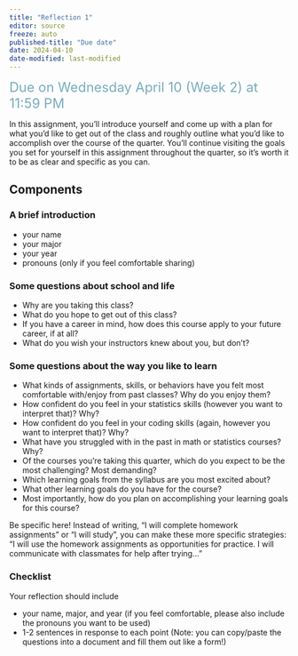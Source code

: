 ```yaml
---
title: "Reflection 1"
editor: source
freeze: auto
published-title: "Due date"
date: 2024-04-10
date-modified: last-modified
---
```


[Due on Wednesday April 10 (Week 2) at 11:59 PM]{style="color: #79ACBD; font-size: 24px;"}

In this assignment, you’ll introduce yourself and come up with a plan for what you’d like to get out of the class and roughly outline what you’d like to accomplish over the course of the quarter. You’ll continue visiting the goals you set for yourself in this assignment throughout the quarter, so it’s worth it to be as clear and specific as you can.  

## Components

### A brief introduction
- your name  
- your major
- your year  
- pronouns (only if you feel comfortable sharing)  

### Some questions about school and life
- Why are you taking this class?  
- What do you hope to get out of this class?  
- If you have a career in mind, how does this course apply to your future career, if at all?  
- What do you wish your instructors knew about you, but don’t?

### Some questions about the way you like to learn
- What kinds of assignments, skills, or behaviors have you felt most comfortable with/enjoy from past classes? Why do you enjoy them?  
- How confident do you feel in your statistics skills (however you want to interpret that)? Why?  
- How confident do you feel in your coding skills (again, however you want to interpret that)? Why?  
- What have you struggled with in the past in math or statistics courses? Why?  
- Of the courses you’re taking this quarter, which do you expect to be the most challenging? Most demanding?  
- Which learning goals from the syllabus are you most excited about?  
- What other learning goals do you have for the course?  
- Most importantly, how do you plan on accomplishing your learning goals for this course?

:::{.callout-note}
Be specific here! Instead of writing, “I will complete homework assignments” or “I will study”,  you can make these more specific strategies: “I will use the homework assignments as opportunities for practice. I will communicate with classmates for help after trying...”
:::

### Checklist
Your reflection should include  

- your name, major, and year (if you feel comfortable, please also include the pronouns you want to be used)  
- 1-2 sentences in response to each point (Note: you can copy/paste the questions into a document and fill them out like a form!)



